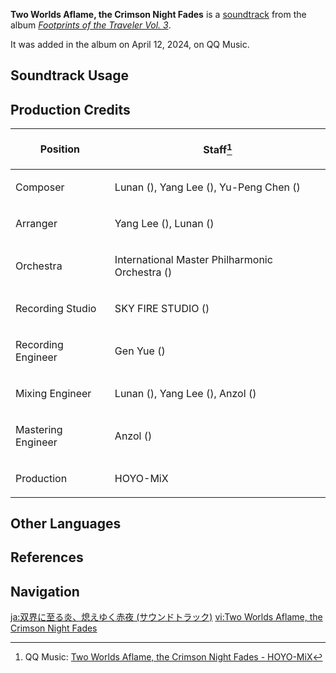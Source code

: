 {{Soundtrack Infobox
|title          = Two Worlds Aflame, the Crimson Night Fades
|image          = Footprints of the Traveler Vol. 3.png
|album          = Footprints of the Traveler Vol. 3
|album2         = Footprints of the Traveler (CN)
|releaseDate    = 2024-04-12 21:00:00 GMT+8
|disc           =
|number         = 07
|number2        = 31
|featured       =
|featured2      =
|featured3      =
|featured_disc  =
|featured_disc2 =
|featured_disc3 =
|youtube_id     = h8NO2qu4Ayk
|spotify_id     = 3eb532np91HuIQ2D9x76N0
|previous       = Blades Weaving Betwixt Brocade (Soundtrack)
|next           = An Everlasting Dream Intertwined (Soundtrack)
}}
'''Two Worlds Aflame, the Crimson Night Fades''' is a [[soundtrack]] from the album ''[[Footprints of the Traveler Vol. 3]]''.

It was added in the album on April 12, 2024, on QQ Music.

==Soundtrack Usage==
{{Soundtrack Usage
|mediaoriginal = Version Trailer;;4.6
}}

==Production Credits==
{| class="wikitable sortable"
|-
! Position
! Staff<ref>QQ Music: [https://y.qq.com/n/ryqq/songDetail/0043ldGZ3iKxGD {{zh|铓锋锦间裁}} Two Worlds Aflame, the Crimson Night Fades - HOYO-MiX]</ref>
|-
! Composer
| Lunan ({{zh|路南}}), Yang Lee ({{zh|李洋}}), Yu-Peng Chen ({{zh|陈致逸}})
|-
! Arranger
| Yang Lee ({{zh|李洋}}), Lunan ({{zh|路南}})
|-
! Orchestra
| International Master Philharmonic Orchestra ({{zh|国际首席爱乐乐团}})
|-
! Recording Studio
| SKY FIRE STUDIO ({{zh|九紫天诚录音棚}})
|-
! Recording Engineer
| Gen Yue ({{zh|岳艮}})
|-
! Mixing Engineer
| Lunan ({{zh|路南}}), Yang Lee ({{zh|李洋}}), Anzol ({{zh|鸦雀有声}})
|-
! Mastering Engineer
| Anzol ({{zh|鸦雀有声}})
|-
! Production
| HOYO-MiX
|}
<!--
==Trivia==
-->
==Other Languages==
{{Other Languages|Version/4.6}}

==References==
{{Reflist}}

==Navigation==
{{Soundtrack Navbox|Footprints of the Traveler}}

[[ja:双界に至る炎、熄えゆく赤夜 (サウンドトラック)]]
[[vi:Two Worlds Aflame, the Crimson Night Fades]]